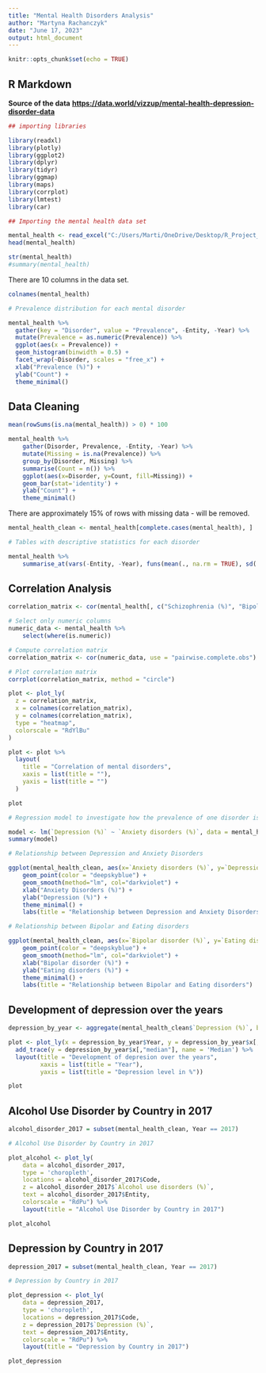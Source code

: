 ---
title: "Mental Health Disorders Analysis"
author: "Martyna Rachanczyk"
date: "June 17, 2023"
output: html_document
---

```{r setup, include=FALSE}
knitr::opts_chunk$set(echo = TRUE)
```

## R Markdown

**Source of the data** [**https://data.world/vizzup/mental-health-depression-disorder-data**](https://data.world/vizzup/mental-health-depression-disorder-data){.uri}

```{r message= FALSE,warning= FALSE}
## importing libraries

library(readxl)
library(plotly)
library(ggplot2)
library(dplyr)
library(tidyr)
library(ggmap)
library(maps)
library(corrplot)
library(lmtest)
library(car)
```

```{r}
## Importing the mental health data set

mental_health <- read_excel("C:/Users/Marti/OneDrive/Desktop/R_Project_2023/mental_health_data.xlsx")
head(mental_health)
```

```{r}
str(mental_health)
#summary(mental_health)
```

There are 10 columns in the data set.

```{r}
colnames(mental_health)
```

```{r}
# Prevalence distribution for each mental disorder

mental_health %>%
  gather(key = "Disorder", value = "Prevalence", -Entity, -Year) %>%
  mutate(Prevalence = as.numeric(Prevalence)) %>%
  ggplot(aes(x = Prevalence)) +
  geom_histogram(binwidth = 0.5) +
  facet_wrap(~Disorder, scales = "free_x") +
  xlab("Prevalence (%)") +
  ylab("Count") +
  theme_minimal()

```

## Data Cleaning

```{r}
mean(rowSums(is.na(mental_health)) > 0) * 100
```

```{r}
mental_health %>%
    gather(Disorder, Prevalence, -Entity, -Year) %>%
    mutate(Missing = is.na(Prevalence)) %>%
    group_by(Disorder, Missing) %>%
    summarise(Count = n()) %>%
    ggplot(aes(x=Disorder, y=Count, fill=Missing)) +
    geom_bar(stat='identity') +
    ylab("Count") +
    theme_minimal()
```

There are approximately 15% of rows with missing data - will be removed.

```{r}
mental_health_clean <- mental_health[complete.cases(mental_health), ]

```

```{r}
# Tables with descriptive statistics for each disorder

mental_health %>%
    summarise_at(vars(-Entity, -Year), funs(mean(., na.rm = TRUE), sd(., na.rm = TRUE), sum(is.na(.))))
```

## Correlation Analysis

```{r}
correlation_matrix <- cor(mental_health[, c("Schizophrenia (%)", "Bipolar disorder (%)", "Eating disorders (%)","Anxiety disorders (%)", "Drug use disorders (%)", "Depression (%)","Alcohol use disorders (%)")], use = "complete.obs")
```

```{r}
# Select only numeric columns
numeric_data <- mental_health %>% 
    select(where(is.numeric))

# Compute correlation matrix
correlation_matrix <- cor(numeric_data, use = "pairwise.complete.obs")

# Plot correlation matrix
corrplot(correlation_matrix, method = "circle")
```

```{r}
plot <- plot_ly(
  z = correlation_matrix,
  x = colnames(correlation_matrix),
  y = colnames(correlation_matrix),
  type = "heatmap",
  colorscale = "RdYlBu"
)

plot <- plot %>% 
  layout(
    title = "Correlation of mental disorders",
    xaxis = list(title = ""),
    yaxis = list(title = "")
  )

plot
```

```{r}
# Regression model to investigate how the prevalence of one disorder is associated with another

model <- lm(`Depression (%)` ~ `Anxiety disorders (%)`, data = mental_health_clean)
summary(model)

```

```{r}
# Relationship between Depression and Anxiety Disorders

ggplot(mental_health_clean, aes(x=`Anxiety disorders (%)`, y=`Depression (%)`)) +
    geom_point(color = "deepskyblue") +
    geom_smooth(method="lm", col="darkviolet") +
    xlab("Anxiety Disorders (%)") +
    ylab("Depression (%)") +
    theme_minimal() +
    labs(title = "Relationship between Depression and Anxiety Disorders")


```

```{r}
# Relationship between Bipolar and Eating disorders

ggplot(mental_health_clean, aes(x=`Bipolar disorder (%)`, y=`Eating disorders (%)`)) +
    geom_point(color = "deepskyblue") +
    geom_smooth(method="lm", col="darkviolet") +
    xlab("Bipolar disorder (%)") +
    ylab("Eating disorders (%)") +
    theme_minimal() +
    labs(title = "Relationship between Bipolar and Eating disorders")


```

## Development of depression over the years

```{r}
depression_by_year <- aggregate(mental_health_clean$`Depression (%)`, by = list(Year = mental_health_clean$Year), FUN = function(x) c(mean = mean(x), median = median(x)))
```

```{r}

plot <- plot_ly(x = depression_by_year$Year, y = depression_by_year$x[,"mean"], type = "scatter", mode = "lines", name = 'Mean') %>%
  add_trace(y = depression_by_year$x[,"median"], name = 'Median') %>% 
  layout(title = "Development of depresion over the years",
         xaxis = list(title = "Year"),
         yaxis = list(title = "Depression level in %"))

plot
```

## Alcohol Use Disorder by Country in 2017

```{r}
alcohol_disorder_2017 = subset(mental_health_clean, Year == 2017)
```

```{r}
# Alcohol Use Disorder by Country in 2017

plot_alcohol <- plot_ly(
    data = alcohol_disorder_2017,
    type = 'choropleth',
    locations = alcohol_disorder_2017$Code,
    z = alcohol_disorder_2017$`Alcohol use disorders (%)`,
    text = alcohol_disorder_2017$Entity,
    colorscale = "RdPu") %>% 
    layout(title = "Alcohol Use Disorder by Country in 2017")
```
```{r}
plot_alcohol
```
## Depression by Country in 2017

```{r}
depression_2017 = subset(mental_health_clean, Year == 2017)
```

```{r}
# Depression by Country in 2017

plot_depression <- plot_ly(
    data = depression_2017,
    type = 'choropleth',
    locations = depression_2017$Code,
    z = depression_2017$`Depression (%)`,
    text = depression_2017$Entity,
    colorscale = "RdPu") %>% 
    layout(title = "Depression by Country in 2017")
```
```{r}
plot_depression
```
